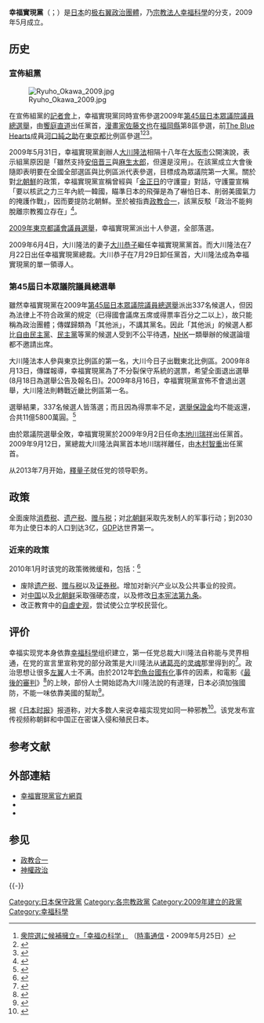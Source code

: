 {{Infobox political party
|名字= 幸福實現黨
|原文名= {{lang|ja|幸福実現党}}
|黨代表色= #00ACDF
|圖像= [[File:Koufukujitugendou_logo.gif|200px]]
|圖像說明= 
|創始人= [[大川隆法|大川隆法]]
|leader1_title= 代表
|leader1_name= [[釋量子|釋量子]]
|建立= 2009年5月23日
|總部= 〒107-0052<br />[[東京都|東京都]][[港區_(東京都)|港區]][[赤坂|赤坂]]二丁目10番8號<br />烏托邦活動推進館6F
|黨報= 幸福實現News
|青年組織= 
|黨員數目= 
|統計日期= 
|意識形態= [[基督教恐怖主义|基督教恐怖主义]]<br />[[极端民族主义|极端民族主义]]<br />[[社会保守主义|社会保守主义]]<br />[[保守主义|保守主义]]<br />[[地方主義|地方主義]]<br />[[反共主义|反共主义]]<br />[[小政府|小政府]]<br />[[私有化|私有化]]
|政治立場= [[極右派|極右派]]<ref>{{cite book |last=Rydgren |first=Jens |year=2018 |title=The Oxford Handbook of the Radical Right |url=https://books.google.co.jp/books?id=--5IDwAAQBAJ&pg=PT772 |publisher=[[Oxford_University_Press|Oxford University Press]] |page=772 |isbn=978-0190274559 |accessdate=2020-08-01 |archive-date=2020-07-22 |archive-url=https://web.archive.org/web/20200722161008/https://books.google.co.jp/books?id=--5IDwAAQBAJ&pg=PT772 |dead-url=yes }}</ref>
|宗教信仰= [[幸福科學|幸福科學]]
|國內組織= 
|官方色彩= 藍色
|官方網站= {{URL|www.hr-party.jp}}
|口號= 
|國家= 日本
|seats1_title=參議院議員
|seats1={{Infobox political party/seats|0|242|hex={{Party meta/color/幸福實現黨}}}}（2019年7月）
|seats2_title=眾議院議員
|seats2={{Infobox political party/seats|0|480|hex={{Party meta/color/幸福實現黨}}}}（2019年7月）
|seats3_title=市区町村
|seats3={{Infobox political party/seats|37|29839|hex={{Party meta/color/幸福實現黨}}}}（2019年7月）
}}
{{Japanese
|japanese=幸福実現党
|kana=こうふくじつげんとう
|romaji=Kouhuku-Jitsugen-tō
}}

'''幸福實現黨'''（{{lang-ja|幸福実現党}}；{{lang-en|Happiness Realization Party}}）是[[日本|日本]]的[[極右派|极右翼]][[日本政黨列表|政治團體]]，乃[[宗教法人|宗教法人]][[幸福科學|幸福科學]]的分支，2009年5月成立。

== 历史 ==
=== 宣佈組黨 ===
[[File:Ryuho_Okawa_2009.jpg|thumb]]

在宣佈組黨的[[記者會|記者會]]上，幸福實現黨同時宣佈參選2009年[[第45屆日本眾議院議員總選舉|第45屆日本眾議院議員總選舉]]，由[[饗庭直道|饗庭直道]]出任黨首，[[漫畫家|漫畫家]][[佐藤文也|佐藤文也]]在[[福岡縣|福岡縣]]第8區參選，前[[The_Blue_Hearts|The Blue Hearts]]成員[[河口純之助|河口純之助]]在[[東京都|東京都]]比例區參選<ref>[http://www.jiji.com/jc/c?g=pol_30&k=2009052500641 衆院選に候補擁立=「幸福の科学」] {{Wayback|url=http://www.jiji.com/jc/c?g=pol_30&k=2009052500641 |date=20150501083425 }}（[[時事通信|時事通信]]・2009年5月25日）</ref><ref>{{cite web |url=http://hochi.yomiuri.co.jp/topics/news/20090528-OHT1T00064.htm |title=元ブルーハーツの河口さん「幸福実現党」から出馬 |date=2009年5月28日 |accessdate=2009年5月29日 |author=[[スポーツ報知|スポーツ報知]] |archiveurl=https://web.archive.org/web/20090531055425/http://hochi.yomiuri.co.jp/topics/news/20090528-OHT1T00064.htm |archivedate=2009年5月31日 |deadurl=yes }}</ref><ref>{{Cite web |url=http://sankei.jp.msn.com/politics/situation/090527/stt0905272132007-n1.htm |title=幸福実現党、1次公認候補に漫画家さとうふみや氏ら17人 |date=2009年5月27日 |accessdate=2009年5月29日 |author=MSN産経ニュース |deadurl=yes |archiveurl=https://web.archive.org/web/20090530073537/http://sankei.jp.msn.com/politics/situation/090527/stt0905272132007-n1.htm |archivedate=2009年5月30日 }}</ref>。

2009年5月31日，幸福實現黨創辦人[[大川隆法|大川隆法]]相隔十八年在[[大阪市|大阪市]]公開演說，表示組黨原因是「雖然支持[[安倍晋三|安倍晋三]]與[[麻生太郎|麻生太郎]]，但還是沒用」。在該黨成立大會後隨即表明要在全國全部選區與比例區派代表參選，目標成為眾議院第一大黨。關於對[[北朝鮮|北朝鮮]]的政策，幸福實現黨宣稱曾經與「[[金正日|金正日]]的守護靈」對話，守護靈宣稱「要以核武之力三年內統一韓國，瞄準日本的飛彈是為了嚇怕日本、削弱美國氣力的掩護作戰」，因而要提防北朝鮮。至於被指責[[政教合一|政教合一]]，該黨反駁「政治不能夠脫離宗教獨立存在」<ref>{{cite web|url=http://www.zakzak.co.jp/top/200906/t2009060133_all.html|title=大川隆法18年ぶり公開説法…衛星中継で海外配信も|date=2009年6月1日|accessdate=2009年6月2日|author=ZAKZAK|deadurl=yes|archiveurl=https://web.archive.org/web/20151222153832/http://www.zakzak.co.jp/top/200906/t2009060133_all.html|archivedate=2015年12月22日}}</ref>。

[[2009年東京都議會議員選舉|2009年東京都議會議員選舉]]，幸福實現黨派出十人參選，全部落選。

2009年6月4日，大川隆法的妻子[[大川恭子|大川恭子]]繼任幸福實現黨黨首。而大川隆法在7月22日出任幸福實現黨總裁。大川恭子在7月29日卸任黨首，大川隆法成為幸福實現黨的單一領導人。

===第45屆日本眾議院議員總選舉===
雖然幸福實現黨在2009年[[第45屆日本眾議院議員總選舉|第45屆日本眾議院議員總選舉]]派出337名候選人，但因為法律上不符合政黨的規定（已得國會議席五席或得票率百分之二以上），故只能稱為政治團體；傳媒歸類為「其他派」，不講其黨名。因此「其他派」的候選人都比[[自由民主党_(日本)|自由民主黨]]、[[民主党_(日本)|民主黨]]等黨的候選人受到不公平待遇，[[NHK|NHK]]一類舉辦的候選論壇都不邀請出席。

大川隆法本人參與東京比例區的第一名，大川今日子出戰東北比例區。2009年8月13日，傳媒報導，幸福實現黨為了不分裂保守系統的選票，希望全面退出選舉(8月18日為選舉公告及報名日)。2009年8月16日，幸福實現黨宣佈不會退出選舉，大川隆法則轉戰近畿比例區第一名。

選舉結果，337名候選人皆落選；而且因為得票率不足，[[選舉保證金|選舉保證金]]均不能返還，合共11億5800萬圓。<ref>{{cite web|url=http://www.hokkaido-np.co.jp/news/2009syuinsen/186215.html|title=衆院選供託金の没収額　道内１億4100万円　前回の２倍以上に|date=2009年8月31日|accessdate=2009年8月31日|author=Doshin Web(北海道新聞)|deadurl=yes|archiveurl=https://web.archive.org/web/20090905133203/http://www.hokkaido-np.co.jp/news/2009syuinsen/186215.html|archivedate=2009年9月5日}}</ref>

由於眾議院選舉全敗，幸福實現黨於2009年9月2日任命[[本地川瑞祥|本地川瑞祥]]出任黨首。2009年9月12日，黨總裁大川隆法與黨首本地川瑞祥離任，由[[木村智重|木村智重]]出任黨首。

从2013年7月开始，[[釋量子|釋量子]]就任党的领导职务。

== 政策 ==
全面废除[[消费税|消费税]]、[[遗产税|遗产税]]、[[赠与税|赠与税]]；对[[北朝鲜|北朝鲜]]采取先发制人的军事行动；到2030年为止使日本的人口到达3亿，[[GDP|GDP]]达世界第一。

=== 近来的政策 ===
2010年1月时该党的政策微微缓和，包括：<ref>{{cite web|url=http://www.hr-party.jp/inauguration/dingpolicy.html|title=主要政策（2010年1月）|date=2010年2月15日|accessdate=2010年2月12日|author=幸福実現党|deadurl=yes|archiveurl=https://web.archive.org/web/20100507162910/http://www.hr-party.jp/inauguration/dingpolicy.html|archivedate=2010年5月7日}}</ref>
*废除[[遗产税|遗产税]]、[[赠与税|赠与税]]以及[[证券税|证券税]]。增加对新兴产业以及公共事业的投资。
*对[[中华人民共和国|中国]]以及[[北朝鲜|北朝鲜]]采取强硬态度，以及修改[[日本宪法第九条|日本宪法第九条]]。
*改正教育中的[[自虐史观|自虐史观]]，尝试使公立学校民营化。

== 评价==
幸福实现党本身依靠[[幸福科學|幸福科學]]组织建立，第一任党总裁大川隆法自称能与灵界相通，在党的宣言里宣称党的部分政策是大川隆法从[[诸葛亮|诸葛亮]]的[[灵魂|灵魂]]那里得到的<ref>{{cite web |title=幸福実現党宣言 |url=http://www.hr-party.jp/inauguration/declaration.html |deadurl=yes |archiveurl=https://web.archive.org/web/20090826152328/http://www.hr-party.jp/inauguration/declaration.html |archivedate=2009-08-26 |access-date=2010-02-12 }}</ref>。政治思想让很多[[左翼|左翼]]人士不满。由於2012年[[釣魚台國有化|釣魚台國有化]]事件的因素，和電影《[[最後的審判_(電影)|最後的審判]]》<ref>{{Cite web |url=http://fj2012.com/cnh/ |title=電影《最後的審判》官方網站 |accessdate=2014-06-21 |archive-date=2014-05-26 |archive-url=https://web.archive.org/web/20140526012325/http://fj2012.com/cnh/ |dead-url=no }}</ref>的上映，部份人士開始認為大川隆法說的有道理，日本必須加強國防，不能一味依靠美國的幫助<ref>{{Cite web |url=http://www.china.com.cn/international/txt/2009-08/26/content_18405244.htm |title=近距离看日本大选：“愤青”政党——幸福实现党 |accessdate=2010-02-12 |archive-date=2016-03-05 |archive-url=https://web.archive.org/web/20160305022146/http://www.china.com.cn/international/txt/2009-08/26/content_18405244.htm |dead-url=no }}</ref>。

据《[[日本时报|日本时报]]》报道称，对大多数人来说幸福实现党如同一种邪教<ref name="jt20090804">{{citation|last=McNeill|first=David|title=Party offers a third way: happiness|newspaper=[[日本时报|日本时报]]|date=2009-08-04|url=https://www.japantimes.co.jp/community/2009/08/04/community/party-offers-a-third-way-happiness|access-date=2018-11-07|archive-date=2022-02-26|archive-url=https://web.archive.org/web/20220226011827/https://www.japantimes.co.jp/community/2009/08/04/community/party-offers-a-third-way-happiness}}</ref>。该党发布宣传视频称朝鲜和中国正在密谋入侵和殖民日本。

== 参考文献 ==
{{Reflist|30em}}

== 外部連結 ==
{{Commons category|Happiness Realization Party}}
* [http://hr-party.jp/ 幸福實現黨官方網頁]{{Wayback|url=http://hr-party.jp/ |date=20140625220520 }}
* {{facebook|hrp.official}}
* {{twitter|hr_party_TW}}

== 参见 ==
{{Portal|日本|宗教|政党}}
* [[政教合一|政教合一]]
* [[神權政治|神權政治]]

{{-}}
{{日本政党列表}}

{{DEFAULTSORT:Kouhuku Jitsugen-tō}}
[[Category:日本保守政黨|Category:日本保守政黨]]
[[Category:各宗教政黨|Category:各宗教政黨]]
[[Category:2009年建立的政黨|Category:2009年建立的政黨]]
[[Category:幸福科學|Category:幸福科學]]